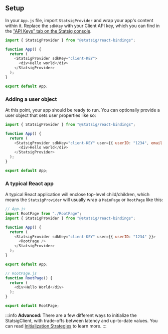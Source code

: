 

## Setup

In your `App.js` file, import `StatsigProvider` and wrap your app's content within it.  Replace the `sdkKey` with your Client API key, which you can find in the ["API Keys" tab on the Statsig console](https://console.statsig.com/api_keys).

```js
import { StatsigProvider } from "@statsig/react-bindings";

function App() {
  return (
    <StatsigProvider sdkKey="client-KEY">
      <div>Hello world</div>
    </StatsigProvider>
  );
}

export default App;
```

### Adding a user object

At this point, your app should be ready to run.  You can optionally provide a user object that sets user properties like so:

```js
import { StatsigProvider } from "@statsig/react-bindings";

function App() {
  return (
    <StatsigProvider sdkKey="client-KEY" user={{ userID: "1234", email: "example@statsig.com" }}>
      <div>Hello world</div>
    </StatsigProvider>
  );
}

export default App;
```

### A typical React app

A typical React application will enclose top-level child/children, which means the `StatsigProvider` will usually wrap a `MainPage` or `RootPage` like this:

```js
// App.js
import RootPage from "./RootPage";
import { StatsigProvider } from "@statsig/react-bindings";

function App() {
  return (
    <StatsigProvider sdkKey="client-KEY" user={{ userID: "1234" }}>
      <RootPage />
    </StatsigProvider>
  );
}

export default App;
```

```js
// RootPage.js
function RootPage() {
  return (
    <div>Hello World</div>
  );
}

export default RootPage;
```


:::info
**Advanced:** There are a few different ways to initialize the StatsigClient, with trade-offs between latency and up-to-date values.
You can read [Initialization Strategies](init-strategies) to learn more.
:::